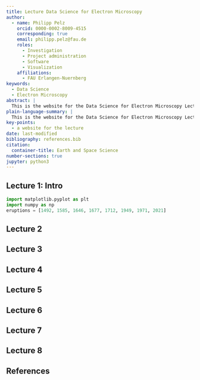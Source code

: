```yaml
---
title: Lecture Data Science for Electron Microscopy
author:
  - name: Philipp Pelz
    orcid: 0000-0002-8009-4515
    corresponding: true
    email: philipp.pelz@fau.de
    roles:
      - Investigation
      - Project administration
      - Software
      - Visualization
    affiliations:
      - FAU Erlangen-Nuernberg
keywords:
  - Data Science
  - Electron Microscopy
abstract: |
  This is the website for the Data Science for Electron Microscopy Lecture
plain-language-summary: |
  This is the website for the Data Science for Electron Microscopy Lecture
key-points:
  - a website for the lecture
date: last-modified
bibliography: references.bib
citation:
  container-title: Earth and Space Science
number-sections: true
jupyter: python3
---
```


## Lecture 1: Intro

```python
import matplotlib.pyplot as plt
import numpy as np
eruptions = [1492, 1585, 1646, 1677, 1712, 1949, 1971, 2021]
```


## Lecture 2 {#sec-lecture2}

## Lecture 3 {#sec-lecture3}

## Lecture 4 {#sec-lecture4}

## Lecture 5 {#sec-lecture5}

## Lecture 6 {#sec-lecture6}

## Lecture 7 {#sec-lecture7}

## Lecture 8 {#sec-lecture8}

## References {.unnumbered}

::: {#refs}
:::